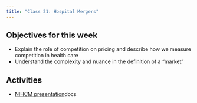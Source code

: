 ```yaml
---
title: "Class 21: Hospital Mergers"
---
```


## Objectives for this week
- Explain the role of competition on pricing and describe how we measure competition in health care
- Understand the complexity and nuance in the definition of a "market"

## Activities
- [NIHCM presentation](https://nihcm.org/publications/hospital-consolidation-trends-impacts-outlook)docs
